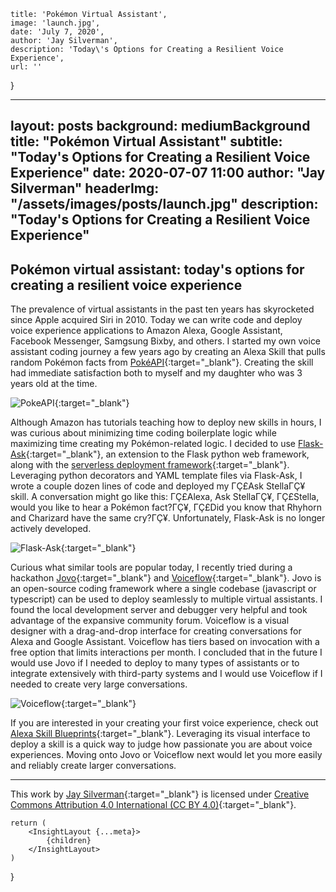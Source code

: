
    title: 'Pokémon Virtual Assistant',
    image: 'launch.jpg',
    date: 'July 7, 2020',
    author: 'Jay Silverman',
    description: 'Today\'s Options for Creating a Resilient Voice Experience',
    url: ''
}

---
layout:      posts
background:  mediumBackground
title:       "Pokémon Virtual Assistant"
subtitle:    "Today's Options for Creating a Resilient Voice Experience"
date:        2020-07-07 11:00
author:      "Jay Silverman"
headerImg:  "/assets/images/posts/launch.jpg"
description: "Today's Options for Creating a Resilient Voice Experience"
---

## Pokémon virtual assistant: today's options for creating a resilient voice experience  

The prevalence of virtual assistants in the past ten years has skyrocketed since Apple acquired Siri in 2010. Today we can write code and deploy voice experience applications to Amazon Alexa, Google Assistant, Facebook Messenger, Samgsung Bixby, and others. I started my own voice assistant coding journey a few years ago by creating an Alexa Skill that pulls random Pokémon facts from [PokéAPI](https://pokeapi.co/){:target="_blank"}. Creating the skill had immediate satisfaction both to myself and my daughter who was 3 years old at the time. 

![PokeAPI](/assets/images/posts/2020-07-07-virtual-voice-assistant-daughter/pokeapi.png){:target="_blank"}
 
Although Amazon has tutorials teaching how to deploy new skills in hours, I was curious about minimizing time coding boilerplate logic while maximizing time creating my Pokémon-related logic. I decided to use [Flask-Ask](https://github.com/johnwheeler/flask-ask){:target="_blank"}, an extension to the Flask python web framework, along with the [serverless deployment framework](https://www.serverless.com/){:target="_blank"}. Leveraging python decorators and YAML template files via Flask-Ask, I wrote a couple dozen lines of code and deployed my ΓÇ£Ask StellaΓÇ¥ skill. A conversation might go like this: ΓÇ£Alexa, Ask StellaΓÇ¥, ΓÇ£Stella, would you like to hear a Pokémon fact?ΓÇ¥, ΓÇ£Did you know that Rhyhorn and Charizard have the same cry?ΓÇ¥. Unfortunately, Flask-Ask is no longer actively developed.  

![Flask-Ask](/assets/images/posts/2020-07-07-virtual-voice-assistant-daughter/flask-ask.png){:target="_blank"}
 
Curious what similar tools are popular today, I recently tried during a hackathon [Jovo](https://www.jovo.tech/){:target="_blank"} and [Voiceflow](https://www.voiceflow.com/){:target="_blank"}. Jovo is an open-source coding framework where a single codebase (javascript or typescript) can be used to deploy seamlessly to multiple virtual assistants. I found the local development server and debugger very helpful and took advantage of the expansive community forum. Voiceflow is a visual designer with a drag-and-drop interface for creating conversations for Alexa and Google Assistant. Voiceflow has tiers based on invocation with a free option that limits interactions per month. I concluded that in the future I would use Jovo if I needed to deploy to many types of assistants or to integrate extensively with third-party systems and I would use Voiceflow if I needed to create very large conversations. 

![Voiceflow](/assets/images/posts/2020-07-07-virtual-voice-assistant-daughter/voiceflow.png){:target="_blank"}

If you are interested in your creating your first voice experience, check out [Alexa Skill Blueprints](https://blueprints.amazon.com/){:target="_blank"}. Leveraging its visual interface to deploy a skill is a quick way to judge how passionate you are about voice experiences. Moving onto Jovo or Voiceflow next would let you more easily and reliably create larger conversations. 

***

This work by [Jay Silverman](https://jaysilverman.net){:target="_blank"} is licensed under [Creative Commons Attribution 4.0 International (CC BY 4.0)](https://creativecommons.org/licenses/by/4.0/){:target="_blank"}.

    return (
        <InsightLayout {...meta}>
            {children}
        </InsightLayout>
    )
}

